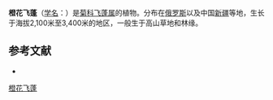 {{Speciesbox
| name = 橙花飞蓬
| status = 
| status_system = 
| image = Erigeron aurantiacus1.jpg
| genus = Erigeron
| species = aurantiacus
| authority = Rgl.
}}

'''橙花飞蓬'''（[[学名|学名]]：{{lang|la|''Erigeron aurantiacus''}}）是[[菊科|菊科]][[飞蓬属|飞蓬属]]的植物。分布在[[俄罗斯|俄罗斯]]以及中国[[新疆|新疆]]等地，生长于海拔2,100米至3,400米的地区，一般生于高山草地和林缘。

== 参考文献 ==
<div class="references-small">
* {{cite web| url =http://www.bioinfo.cn/db05/KmzwSpecies.php?action=view&id=4751| title =橙花飞蓬| work =《中国高等植物数据库全库》| publisher =中国科学院微生物研究所| author =昆明植物研究所| accessdate =2009-02-25| deadurl =yes| archiveurl =https://web.archive.org/web/20160305071357/http://www.bioinfo.cn/db05/KmzwSpecies.php?action=view&id=4751| archivedate =2016-03-05}}
</div>
{{Commons category|Erigeron aurantiacus}}
{{Taxonbar|from=Q2028147}}

[[Category:飞蓬属|橙花飞蓬]]


{{植物小作品}}